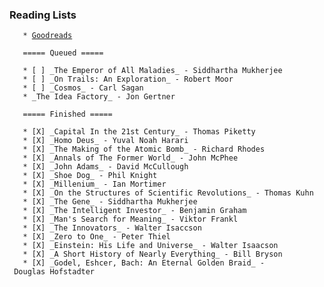 
=== Reading Lists ===

    * [[https://www.goodreads.com/user/show/35857728-james-moriarty|Goodreads]]

    ===== Queued =====

    * [ ] _The Emperor of All Maladies_ - Siddhartha Mukherjee
    * [ ] _On Trails: An Exploration_ - Robert Moor
    * [ ] _Cosmos_ - Carl Sagan
    * _The Idea Factory_ - Jon Gertner


    ===== Finished =====

    * [X] _Capital In the 21st Century_ - Thomas Piketty
    * [X] _Homo Deus_ - Yuval Noah Harari
    * [X] _The Making of the Atomic Bomb_ - Richard Rhodes
    * [X] _Annals of The Former World_ - John McPhee
    * [X] _John Adams_ - David McCullough
    * [X] _Shoe Dog_ - Phil Knight
    * [X] _Millenium_ - Ian Mortimer
    * [X] _On the Structures of Scientific Revolutions_ - Thomas Kuhn
    * [X] _The Gene_ - Siddhartha Mukherjee
    * [X] _The Intelligent Investor_ - Benjamin Graham
    * [X] _Man's Search for Meaning_ - Viktor Frankl
    * [X] _The Innovators_ - Walter Isaccson
    * [X] _Zero to One_ - Peter Thiel
    * [X] _Einstein: His Life and Universe_ - Walter Isaacson
    * [X] _A Short History of Nearly Everything_ - Bill Bryson
    * [X] _Godel, Eshcer, Bach: An Eternal Golden Braid_ - Douglas Hofstadter
